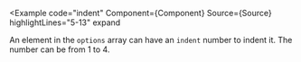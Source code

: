 
<Example
  code="indent"
  Component={Component}
  Source={Source}
  highlightLines="5-13"
  expand
>
  An element in the `options` array can have an `indent` number to indent it.
  The number can be from 1 to 4.
</Example>
